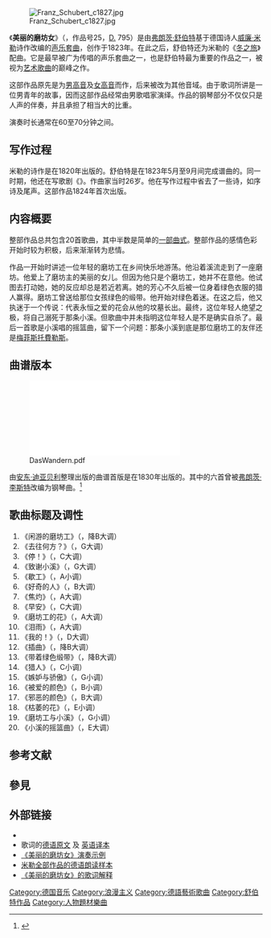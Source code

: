 {{NoteTA
| T = zh-hans:美丽的磨坊女;zh-hant:美麗的磨坊少女;
| G1 = Music
| G2 = People
| 1 = zh-hans:美丽的磨坊女;zh-hant:美麗的磨坊少女;
}}
[[File:Franz_Schubert_c1827.jpg|thumb]]

《'''美丽的磨坊女'''》（{{lang-de|'''''Die schöne Müllerin'''''}}，作品号25，[[德意许目录|D.]] 795）是由[[弗朗茨·舒伯特|弗朗茨·舒伯特]]基于德国诗人[[威廉·米勒_(德国诗人)|威廉·米勒]]诗作改编的[[声乐套曲|声乐套曲]]，创作于1823年。在此之后，舒伯特还为米勒的《[[冬之旅|冬之旅]]》配曲。它是最早被广为传唱的声乐套曲之一，也是舒伯特最为重要的作品之一，被视为[[艺术歌曲|艺术歌曲]]的巅峰之作。

这部作品原先是为[[男高音|男高音]]及[[女高音|女高音]]而作，后来被改为其他音域。由于歌词所讲是一位男青年的故事，因而这部作品经常由男歌唱家演绎。作品的钢琴部分不仅仅只是人声的伴奏，并且承担了相当大的比重。

演奏时长通常在60至70分钟之间。

==写作过程==

米勒的诗作是在1820年出版的。舒伯特是在1823年5月至9月间完成谱曲的。同一时期，他还在写歌剧《{{le|费拉布拉斯|Fierrabras (opera)}}》。作曲家当时26岁。他在写作过程中省去了一些诗，如序诗及尾声。这部作品1824年首次出版。

==内容概要==

整部作品总共包含20首歌曲，其中半数是简单的[[一部曲式|一部曲式]]。整部作品的感情色彩开始时较为积极，后来渐渐转为悲情。

作品一开始时讲述一位年轻的磨坊工在乡间快乐地游荡。他沿着溪流走到了一座磨坊。他爱上了磨坊主的美丽的女儿。但因为他只是个磨坊工，她并不在意他。他试图去打动她，她的反应却总是若近若离。她的芳心不久后被一位身着绿色衣服的猎人赢得。磨坊工曾送给那位女孩绿色的缎带。他开始对绿色着迷。在这之后，他又执迷于一个传说：代表永恒之爱的花会从他的坟墓长出。最终，这位年轻人绝望之极，将自己溺死于那条小溪。但歌曲中并未指明这位年轻人是不是确实自杀了。最后一首歌是小溪唱的摇篮曲，留下一个问题：那条小溪到底是那位磨坊工的友伴还是[[梅菲斯托費勒斯|梅菲斯托費勒斯]]。

==曲谱版本==
[[File:DasWandern.pdf|thumb]]

由[[安东·迪亚贝利|安东·迪亚贝利]]整理出版的曲谱首版是在1830年出版的。其中的六首曾被[[弗朗茨·李斯特|弗朗茨·李斯特]]改编为钢琴曲。<ref>{{cite book|page=ix－x|url=http://books.google.co.uk/books?id=tusf4c6GZV0C&lpg=PP1&ots=BVpracSbmY&dq=Liszt%20Schubert%20Winterreise%20transcriptions&pg=PT176#v=onepage&q=&f=false|title=Franz Liszt: The Schubert Song Transcriptions for Solo Piano: Series II: The Complete Winterreise and Seven other Great Songs|year=1996|location=N.Y.|publisher=Dover Publications inc.|access-date=2015-11-20|archive-date=2018-11-08|archive-url=https://web.archive.org/web/20181108184535/https://books.google.co.uk/books?id=tusf4c6GZV0C&lpg=PP1&ots=BVpracSbmY&dq=Liszt%20Schubert%20Winterreise%20transcriptions&pg=PT176#v=onepage&q=&f=false|dead-url=no}}</ref>

==歌曲标题及调性==

#《闲游的磨坊工》（{{lang-de|"Das Wandern"}}，降B大调）
#《去往何方？》（{{lang-de|"Wohin?"}}，G大调）
#《停！》（{{lang-de|"Halt!"}}，C大调）
#《致谢小溪》（{{lang-de|"Danksagung an den Bach"}}，G大调）
#《歇工》（{{lang-de|"Am Feierabend"}}，A小调）
#《好奇的人》（{{lang-de|"Der Neugierige"}}，B大调）
#《焦灼》（{{lang-de|"Ungeduld"}}，A大调）
#《早安》（{{lang-de|"Morgengruß"}}，C大调）
#《磨坊工的花》（{{lang-de|"Des Müllers Blumen"}}，A大调）
#《泪雨》（{{lang-de|"Tränenregen"}}，A大调）
#《我的！》（{{lang-de|"Mein!"}}，D大调） 
#《插曲》（{{lang-de|"Pause"}}，降B大调）
#《带着绿色缎带》（{{lang-de|"Mit dem grünen Lautenbande"}}，降B大调）
#《猎人》（{{lang-de|"Der Jäger"}}，C小调）
#《嫉妒与骄傲》（{{lang-de|"Eifersucht und Stolz"}}，G小调）
#《被爱的颜色》（{{lang-de|"Die liebe Farbe"}}，B小调）
#《邪恶的颜色》（{{lang-de|"Die böse Farbe"}}，B大调）
#《枯萎的花》（{{lang-de|"Trockne Blumen"}}，E小调）
#《磨坊工与小溪》（{{lang-de|"Der Müller und der Bach"}}，G小调）
#《小溪的摇篮曲》（{{lang-de|"Des Baches Wiegenlied"}}，E大调）

==参考文献==
{{Reflist}}

== 參見 ==
{{portal|古典音樂}}

== 外部链接 ==
* {{IMSLP2|work=Die Schöne Müllerin, D.795 (Op.25) (Schubert, Franz)|cname=《美丽的磨坊女》}}
* 歌词的[http://www.lieder.net/lieder/assemble_texts.html?SongCycleId=48 德语原文] {{Wayback|url=http://www.lieder.net/lieder/assemble_texts.html?SongCycleId=48 |date=20211013053221 }}及 [http://www.lieder.net/lieder/assemble_texts.html?LanguageId=7&SongCycleId=48 英语译本] {{Wayback|url=http://www.lieder.net/lieder/assemble_texts.html?LanguageId=7&SongCycleId=48 |date=20190819222650 }}
* [http://traffic.libsyn.com/gardnermuseum/schubert_op25.mp3 《美丽的磨坊女》演奏示例]
* [http://librivox.org/sammlung-deutscher-gedichte-006-by-various/ 米勒全部作品的德语朗读样本] {{Wayback|url=http://librivox.org/sammlung-deutscher-gedichte-006-by-various/ |date=20180826131648 }}
* [http://members.macconnect.com/users/j/jimbob/classical/Schubert_D795.html#mueller 《美丽的磨坊女》的歌词解释] {{Wayback|url=http://members.macconnect.com/users/j/jimbob/classical/Schubert_D795.html#mueller |date=20130610005123 }}

{{舒伯特藝術歌曲}}
{{Authority control}}

{{DEFAULTSORT:Schone Mullerin, Die}}

[[Category:德国音乐|Category:德国音乐]]
[[Category:浪漫主义|Category:浪漫主义]]
[[Category:德語藝術歌曲|Category:德語藝術歌曲]]
[[Category:舒伯特作品|Category:舒伯特作品]]
[[Category:人物題材樂曲|Category:人物題材樂曲]]